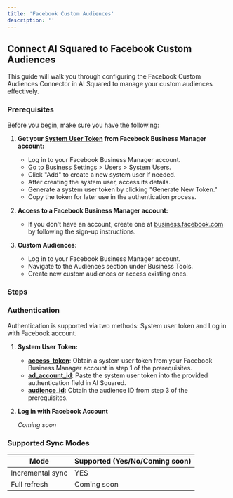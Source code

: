 ```yaml
---
title: 'Facebook Custom Audiences'
description: ''
---
```


## Connect AI Squared to Facebook Custom Audiences

This guide will walk you through configuring the Facebook Custom Audiences Connector in AI Squared to manage your custom audiences effectively.

### Prerequisites

Before you begin, make sure you have the following:

1. **Get your [System User Token](https://developers.facebook.com/docs/marketing-api/system-users/overview) from Facebook Business Manager account:**

   - Log in to your Facebook Business Manager account.
   - Go to Business Settings > Users > System Users.
   - Click "Add" to create a new system user if needed.
   - After creating the system user, access its details.
   - Generate a system user token by clicking "Generate New Token."
   - Copy the token for later use in the authentication process.

2. **Access to a Facebook Business Manager account:**

   - If you don't have an account, create one at [business.facebook.com](https://business.facebook.com/) by following the sign-up instructions.

3. **Custom Audiences:**

   - Log in to your Facebook Business Manager account.
   - Navigate to the Audiences section under Business Tools.
   - Create new custom audiences or access existing ones.

### Steps

### Authentication

Authentication is supported via two methods: System user token and Log in with Facebook account.

1. **System User Token:**

   - **[access_token](https://developers.facebook.com/docs/marketing-api/system-users/create-retrieve-update)**: Obtain a system user token from your Facebook Business Manager account in step 1 of the prerequisites.
   - **[ad_account_id](https://www.facebook.com/business/help/1492627900875762)**: Paste the system user token into the provided authentication field in AI Squared.
   - **[audience_id](https://developers.facebook.com/docs/marketing-api/reference/custom-audience/)**: Obtain the audience ID from step 3 of the prerequisites.

2. **Log in with Facebook Account**

   *Coming soon*

### Supported Sync Modes 

| Mode            | Supported (Yes/No/Coming soon) |
|-----------------|--------------------------------|
| Incremental sync | YES                           |
| Full refresh     | Coming soon                   |
